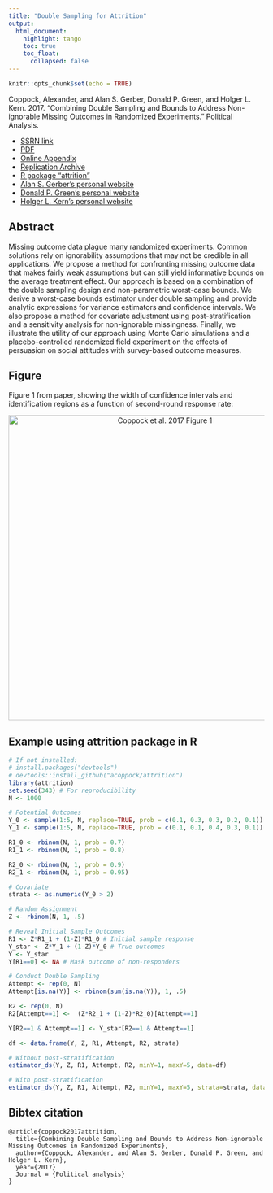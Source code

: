 ```yaml
---
title: "Double Sampling for Attrition"
output: 
  html_document:
    highlight: tango
    toc: true
    toc_float:
      collapsed: false
---
```


```r
knitr::opts_chunk$set(echo = TRUE)
```

Coppock, Alexander, and Alan S. Gerber, Donald P. Green, and Holger L. Kern. 2017. "Combining Double Sampling and Bounds to Address Non-ignorable Missing Outcomes in Randomized Experiments." Political Analysis.

- [SSRN link](https://papers.ssrn.com/sol3/papers2.cfm?abstract_id=2305788)
- [PDF](papers/CGGK_attrition_preproof.pdf)
- [Online Appendix](papers/CGGK_attrition_appendix.pdf)
- [Replication Archive](https://dataverse.harvard.edu/dataset.xhtml?persistentId=doi:10.7910/DVN/AQB4MP)
- [R package "attrition"](
https://github.com/acoppock/attrition)
- [Alan S. Gerber's personal website](http://campuspress.yale.edu/alangerber/)
- [Donald P. Green's personal website](https://sites.google.com/site/donaldpgreen/)
- [Holger L. Kern's personal website](http://www.holgerkern.com/)

## Abstract

Missing outcome data plague many randomized experiments. Common solutions rely on ignorability assumptions that may not be credible in all applications. We propose a method for confronting missing outcome data that makes fairly weak assumptions but can still yield informative bounds on the average treatment effect. Our approach is based on a combination of the double sampling design and non-parametric worst-case bounds. We derive a worst-case bounds estimator under double sampling and provide analytic expressions for variance estimators and confidence intervals. We also propose a method for covariate adjustment using post-stratification and a sensitivity analysis for non-ignorable missingness. Finally, we illustrate the utility of our approach using Monte Carlo simulations and a placebo-controlled randomized field experiment on the effects of persuasion on social attitudes with survey-based outcome measures.

## Figure

Figure 1 from paper, showing the width of confidence intervals and identification regions as a function of second-round response rate:

<center><img src="images/CGGK_attrition_fig.jpg" alt="Coppock et al. 2017 Figure 1" width="600"></center>

## Example using attrition package in R

```r
# If not installed:
# install.packages("devtools")
# devtools::install_github("acoppock/attrition")
library(attrition)
set.seed(343) # For reproducibility
N <- 1000

# Potential Outcomes
Y_0 <- sample(1:5, N, replace=TRUE, prob = c(0.1, 0.3, 0.3, 0.2, 0.1))
Y_1 <- sample(1:5, N, replace=TRUE, prob = c(0.1, 0.1, 0.4, 0.3, 0.1))

R1_0 <- rbinom(N, 1, prob = 0.7)
R1_1 <- rbinom(N, 1, prob = 0.8)

R2_0 <- rbinom(N, 1, prob = 0.9)
R2_1 <- rbinom(N, 1, prob = 0.95)

# Covariate
strata <- as.numeric(Y_0 > 2)

# Random Assignment
Z <- rbinom(N, 1, .5)

# Reveal Initial Sample Outcomes
R1 <- Z*R1_1 + (1-Z)*R1_0 # Initial sample response
Y_star <- Z*Y_1 + (1-Z)*Y_0 # True outcomes
Y <- Y_star
Y[R1==0] <- NA # Mask outcome of non-responders

# Conduct Double Sampling
Attempt <- rep(0, N)
Attempt[is.na(Y)] <- rbinom(sum(is.na(Y)), 1, .5)

R2 <- rep(0, N)
R2[Attempt==1] <-  (Z*R2_1 + (1-Z)*R2_0)[Attempt==1]

Y[R2==1 & Attempt==1] <- Y_star[R2==1 & Attempt==1]

df <- data.frame(Y, Z, R1, Attempt, R2, strata)

# Without post-stratification
estimator_ds(Y, Z, R1, Attempt, R2, minY=1, maxY=5, data=df)

# With post-stratification
estimator_ds(Y, Z, R1, Attempt, R2, minY=1, maxY=5, strata=strata, data=df)
```


## Bibtex citation
```
@article{coppock2017attrition,
  title={Combining Double Sampling and Bounds to Address Non-ignorable Missing Outcomes in Randomized Experiments},
  author={Coppock, Alexander, and Alan S. Gerber, Donald P. Green, and Holger L. Kern},
  year={2017}
  Journal = {Political analysis}
}
```





